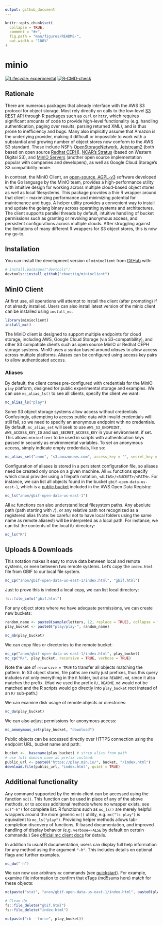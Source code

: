 ```yaml
---
output: github_document
---
```


<!-- README.md is generated from README.Rmd. Please edit that file -->

```r
knitr::opts_chunk$set(
  collapse = TRUE,
  comment = "#>",
  fig.path = "man/figures/README-",
  out.width = "100%"
)
```

# minio

<!-- badges: start -->
[![Lifecycle: experimental](https://img.shields.io/badge/lifecycle-experimental-orange.svg)](https://lifecycle.r-lib.org/articles/stages.html#experimental)
[![R-CMD-check](https://github.com/cboettig/minioclient/actions/workflows/R-CMD-check.yaml/badge.svg)](https://github.com/cboettig/minioclient/actions/workflows/R-CMD-check.yaml)
<!-- badges: end -->


## Rationale

There are numerous packages that already interface with the AWS S3 protocol for object storage. Most rely directly on calls to the low-level [S3 REST API](https://docs.aws.amazon.com/AmazonS3/latest/API/Welcome.html) through R packages such as `curl` or `httr`, which requires significant amounts of code to provide high-level functionality (e.g. handling authentication, paging over results, parsing returned XML), and is thus prone to inefficiency and bugs. Many also implicitly assume that Amazon is the underlying provider, making it difficult or impossible to work with a substantial and growing number of object stores now conform to the AWS S3 standard.  These include NSF's [OpenStorageNetwork](https://www.openstoragenetwork.org), [Jetstream2](https://docs.jetstream-cloud.org/overview/overview-doc/) (both based on open source [Redhat CEPH](https://access.redhat.com/documentation/en-us/red_hat_ceph_storage/1.3/html/object_gateway_guide_for_red_hat_enterprise_linux/object_gateway_s3_api)), [NCAR's Stratus](https://arc.ucar.edu/knowledge_base/70549594) (based on Western Digital S3), and [MinIO Servers](https://min.io) (another open source implementation popular with companies and developers), as well as Google Cloud Storage's S3 compatibility mode.  

In contrast, the MinIO Client, an [open-source, AGPL-v3](https://github.com/minio/mc/) software developed in the Go language by the MinIO team, provides a high-performance utility with intuitive design for working across multiple cloud-based object stores as well as local filesystems. This package provides a thin R wrapper around that client -- maximizing performance and minimizing potential for maintenance and bugs. A helper utility provides a convenient way to install and update the golang binary across operating systems and architectures. The client supports parallel threads by default, intuitive handling of bucket permissions such as granting or revoking anonymous access, and persistent configurations across multiple clouds. After struggling against the limitations of many different R wrappers for S3 object stores, this is now my go-to.

## Installation

You can install the development version of `minioclient` from [GitHub](https://github.com/) with:

``` r
# install.packages("devtools")
devtools::install_github("cboettig/minioclient")
```

## MinIO Client

At first use, all operations will attempt to install the client (after prompting) if not already installed.
Users can also install latest version of the minio client can be installed using `install_mc`.

```r
library(minioclient)
install_mc()
```

The MinIO client is designed to support multiple endpoints for cloud storage, including AWS, Google Cloud Storage (via S3-compatibility), and other S3 compatible clients such as open source MinIO or Redhat CEPH storage systems. MinIO uses a syntax based around _aliases_ to allow access across multiple platforms. Aliases can be configured using access key pairs to allow authenticated access. 

### Aliases

By default, the client comes pre-configured with credentials for the MinIO `play` platform, designed for public experimental storage and examples.  We can use `mc_alias_ls()` to see all clients, specify the client we want:

```r
mc_alias_ls("play")
```


Some S3 object storage systems allow access without credentials.  Confusingly, attempting to access public data with invalid credentials will still fail, so we need to specify an anonymous endpoint with no credentials.  By default, `mc_alias_set`  will seek to use `AWS_S3_ENDPOINT`, `AWS_ACCESS_KEY_ID` and `AWS_SECRET_ACCESS_KEY` in your environment, if set.  This allows `minioclient` to be used in scripts with authentication keys passed in securely as environmental variables.  To set an anonymous access, simply indicate empty credentials, like so:

```r
mc_alias_set("anon", "s3.amazonaws.com", access_key = "", secret_key = "")
```

Configuration of aliases is stored in a persistent configuration file, so aliases need be created only once on a given machine.
All `mc` functions specify which cloud provider using a filepath notation, `<ALIAS>/<BUCKET>/<PATH>`.
For instance, we can list all objects found in the bucket `gbif-open-data-us-east-1`, which is a [public bucket](https://registry.opendata.aws/gbif/) included in the AWS Open Data Registry:


```r
mc_ls("anon/gbif-open-data-us-east-1")
```

All `mc` functions can also understand local filesystem paths.  Any absolute path (path starting with `/`), or any relative path not recognized as a registered alias (Note: be careful not to have local folders using the same name as remote aliases!) will be interpreted as a local path.  For instance, we can list the contents of the local `R/` directory:


```r
mc_ls("R")
```

## Uploads & Downloads

This notation makes it easy to move data between local and remote systems, or even between two remote systems.  Let's copy the `index.html` file from GBIF to our local file system.  

```r
mc_cp("anon/gbif-open-data-us-east-1/index.html", "gbif.html")
```


Just to prove this is indeed a local copy, we can list local directory:

```r
fs::file_info("gbif.html")
```

For any object store where we have adequate permissions, we can create new buckets:


```r
random_name <- paste0(sample(letters, 12, replace = TRUE), collapse = "")
play_bucket <- paste0("play/play-", random_name)

mc_mb(play_bucket)
```

We can copy files or directories to the remote bucket: 

```r
mc_cp("anon/gbif-open-data-us-east-1/index.html", play_bucket)
mc_cp("R/", play_bucket, recursive = TRUE, verbose = TRUE)
```

Note the use of `recursive = TRUE` to transfer all objects matching the pattern.  In S3 object stores, file paths are really just prefixes, thus this query includes not only everything in the `R` folder, but also `README.md`, since it also matches the prefix.  (Had we used the prefix `R/`, `README.md` would not be matched and the R scripts would go directly into `play_bucket` root instead of an `R/` sub-path.)


We can examine disk usage of remote objects or directories:

```r
mc_du(play_bucket)
```

We can also adjust permissions for anonymous access:

```r
mc_anonymous_set(play_bucket, "download")
```

Public objects can be accessed directly over HTTPS connection using the endpoint URL, bucket name and path:

```r
bucket <-  basename(play_bucket) # strip alias from path
# use full domain name as prefix instead:
public_url <- paste0("https://play.min.io/", bucket, "/index.html")
download.file(public_url, "index.html", quiet = TRUE)
```


## Additional functionality

Any command supported by the minio client can be accessed using the function `mc()`.
This function can be used in place of any of the above methods, or to access additional methods where no wrapper exists, see `mc("-h")` for complete list.
R functions such as `mc_ls()` are merely helpful wrappers around the more generic `mc()` utility, e.g. `mc("ls play")` is equivalent to `mc_ls("play")`.
Providing helper methods allows tab-completion discovery of functions, R-based documentation, and improved handling of display behavior (e.g. `verbose=FALSE` by default on certain commands.)  See [official mc client docs](https://min.io/docs/minio/linux/reference/minio-mc.html?ref=docs-redirect) for details.

In addition to usual R documentation, users can display full help information for any method using the argument `"-h"`.  This includes details on optional flags and further examples.

```r
mc_du("-h")
```

We can now use arbitrary `mc` commands (see [quickstart](https://min.io/docs/minio/linux/reference/minio-mc.html?ref=docs-redirect)).  For example, examine file information to confirm that eTags (md5sums here) match for these objects:

```r
mc(paste("stat", "anon/gbif-open-data-us-east-1/index.html", paste0(play_bucket, "/index.html")))
```


```r
# Clean Up
fs::file_delete("gbif.html")
fs::file_delete("index.html")

mc(paste("rb --force", play_bucket))

```


